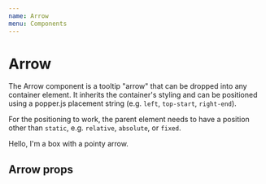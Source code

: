 ```yaml
---
name: Arrow
menu: Components
---
```




# Arrow

The Arrow component is a tooltip "arrow" that can be dropped into any container element. It inherits the container's styling and can be positioned using a popper.js placement string (e.g. `left`, `top-start`, `right-end`).

For the positioning to work, the parent element needs to have a position other than `static`, e.g. `relative`, `absolute`, or `fixed`.

<Playground>
	<Box
		position="relative"
		width={250}
		p="s"
		color="text"
		backgroundColor="background"
		border="dashed"
		borderRadius="card"
	>
		Hello, I'm a box with a pointy arrow.
		<Arrow placement="top-end" distanceFromEdge={20} size={10} />
	</Box>
</Playground>

## Arrow props

<Props of={Arrow} />
